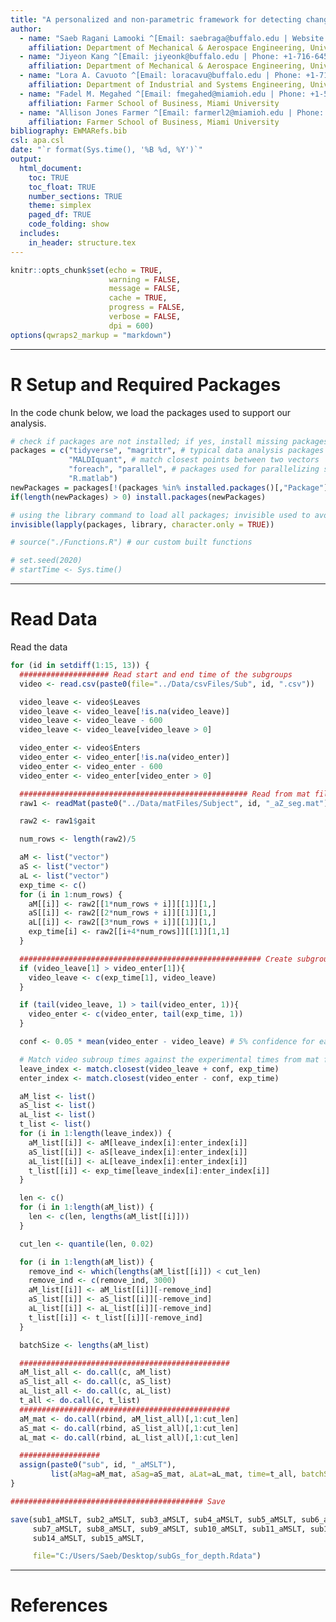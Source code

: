 ```yaml
---
title: "A personalized and non-parametric framework for detecting changes in gait cycles"
author:
  - name: "Saeb Ragani Lamooki ^[Email: saebraga@buffalo.edu | Website: <a href=\"https://www.linkedin.com/in/saeb-ragani-lamooki-123a9658/\">LinkedIn</a>]"
    affiliation: Department of Mechanical & Aerospace Engineering, University at Buffalo
  - name: "Jiyeon Kang ^[Email: jiyeonk@buffalo.edu | Phone: +1-716-645-6063 | Website: <a href=\"http://engineering.buffalo.edu/industrial-systems/people/faculty-directory/j-jang.html\">University at Buffalo Official</a>]"
    affiliation: Department of Mechanical & Aerospace Engineering, University at Buffalo
  - name: "Lora A. Cavuoto ^[Email: loracavu@buffalo.edu | Phone: +1-716-645-4696 | Website: <a href=\"http://engineering.buffalo.edu/industrial-systems/people/faculty-directory/cavuoto-lora.html\">University at Buffalo Official</a>]"
    affiliation: Department of Industrial and Systems Engineering, University at Buffalo
  - name: "Fadel M. Megahed ^[Email: fmegahed@miamioh.edu | Phone: +1-513-529-4185 | Website: <a href=\"https://miamioh.edu/fsb/directory/?up=/directory/megahefm\">Miami University Official</a>]"
    affiliation: Farmer School of Business, Miami University
  - name: "Allison Jones Farmer ^[Email: farmerl2@miamioh.edu | Phone: +1-513-529-4823 | Website: <a href=\"https://miamioh.edu/fsb/directory/?up=/directory/farmerl2\">Miami University Official</a>]"
    affiliation: Farmer School of Business, Miami University
bibliography: EWMARefs.bib
csl: apa.csl
date: "`r format(Sys.time(), '%B %d, %Y')`"
output: 
  html_document:
    toc: TRUE
    toc_float: TRUE
    number_sections: TRUE
    theme: simplex
    paged_df: TRUE
    code_folding: show
  includes:
    in_header: structure.tex
---
```




```r
knitr::opts_chunk$set(echo = TRUE,
                      warning = FALSE,
                      message = FALSE,
                      cache = TRUE,
                      progress = FALSE, 
                      verbose = FALSE,
                      dpi = 600)
options(qwraps2_markup = "markdown")


```

---

# R Setup and Required Packages

In the code chunk below, we load the packages used to support our analysis.  

```r

# check if packages are not installed; if yes, install missing packages
packages = c("tidyverse", "magrittr", # typical data analysis packages
             "MALDIquant", # match closest points between two vectors
             "foreach", "parallel", # packages used for parallelizing some code chunks
             "R.matlab")
newPackages = packages[!(packages %in% installed.packages()[,"Package"])]
if(length(newPackages) > 0) install.packages(newPackages)

# using the library command to load all packages; invisible used to avoid printing all packages and dependencies used
invisible(lapply(packages, library, character.only = TRUE))

# source("./Functions.R") # our custom built functions

# set.seed(2020)
# startTime <- Sys.time()
```


---

# Read Data

Read the data


```r

for (id in setdiff(1:15, 13)) {
  #################### Read start and end time of the subgroups
  video <- read.csv(paste0(file="../Data/csvFiles/Sub", id, ".csv"))

  video_leave <- video$Leaves
  video_leave <- video_leave[!is.na(video_leave)]
  video_leave <- video_leave - 600
  video_leave <- video_leave[video_leave > 0]

  video_enter <- video$Enters
  video_enter <- video_enter[!is.na(video_enter)]
  video_enter <- video_enter - 600
  video_enter <- video_enter[video_enter > 0]

  ################################################### Read from mat files
  raw1 <- readMat(paste0("../Data/matFiles/Subject", id, "_aZ_seg.mat"))

  raw2 <- raw1$gait

  num_rows <- length(raw2)/5

  aM <- list("vector")
  aS <- list("vector")
  aL <- list("vector")
  exp_time <- c()
  for (i in 1:num_rows) {
    aM[[i]] <- raw2[[1*num_rows + i]][[1]][1,]
    aS[[i]] <- raw2[[2*num_rows + i]][[1]][1,]
    aL[[i]] <- raw2[[3*num_rows + i]][[1]][1,]
    exp_time[i] <- raw2[[i+4*num_rows]][[1]][1,1]
  }

  ###################################################### Create subgroups
  if (video_leave[1] > video_enter[1]){
    video_leave <- c(exp_time[1], video_leave)
  }

  if (tail(video_leave, 1) > tail(video_enter, 1)){
    video_enter <- c(video_enter, tail(exp_time, 1))
  }

  conf <- 0.05 * mean(video_enter - video_leave) # 5% confidence for each subgroup

  # Match video subroup times against the experimental times from mat files
  leave_index <- match.closest(video_leave + conf, exp_time)
  enter_index <- match.closest(video_enter - conf, exp_time)

  aM_list <- list()
  aS_list <- list()
  aL_list <- list()
  t_list <- list()
  for (i in 1:length(leave_index)) {
    aM_list[[i]] <- aM[leave_index[i]:enter_index[i]]
    aS_list[[i]] <- aS[leave_index[i]:enter_index[i]]
    aL_list[[i]] <- aL[leave_index[i]:enter_index[i]]
    t_list[[i]] <- exp_time[leave_index[i]:enter_index[i]]
  }

  len <- c()
  for (i in 1:length(aM_list)) {
    len <- c(len, lengths(aM_list[[i]]))
  }

  cut_len <- quantile(len, 0.02)

  for (i in 1:length(aM_list)) {
    remove_ind <- which(lengths(aM_list[[i]]) < cut_len)
    remove_ind <- c(remove_ind, 3000)
    aM_list[[i]] <- aM_list[[i]][-remove_ind]
    aS_list[[i]] <- aS_list[[i]][-remove_ind]
    aL_list[[i]] <- aL_list[[i]][-remove_ind]
    t_list[[i]] <- t_list[[i]][-remove_ind]
  }

  batchSize <- lengths(aM_list)

  ###############################################
  aM_list_all <- do.call(c, aM_list)
  aS_list_all <- do.call(c, aS_list)
  aL_list_all <- do.call(c, aL_list)
  t_all <- do.call(c, t_list)
  ###############################################
  aM_mat <- do.call(rbind, aM_list_all)[,1:cut_len]
  aS_mat <- do.call(rbind, aS_list_all)[,1:cut_len]
  aL_mat <- do.call(rbind, aL_list_all)[,1:cut_len]

  ##################
  assign(paste0("sub", id, "_aMSLT"),
         list(aMag=aM_mat, aSag=aS_mat, aLat=aL_mat, time=t_all, batchSize=batchSize))
}

########################################### Save

save(sub1_aMSLT, sub2_aMSLT, sub3_aMSLT, sub4_aMSLT, sub5_aMSLT, sub6_aMSLT,
     sub7_aMSLT, sub8_aMSLT, sub9_aMSLT, sub10_aMSLT, sub11_aMSLT, sub12_aMSLT,
     sub14_aMSLT, sub15_aMSLT,

     file="C:/Users/Saeb/Desktop/subGs_for_depth.Rdata")

```



---

# References {-}
